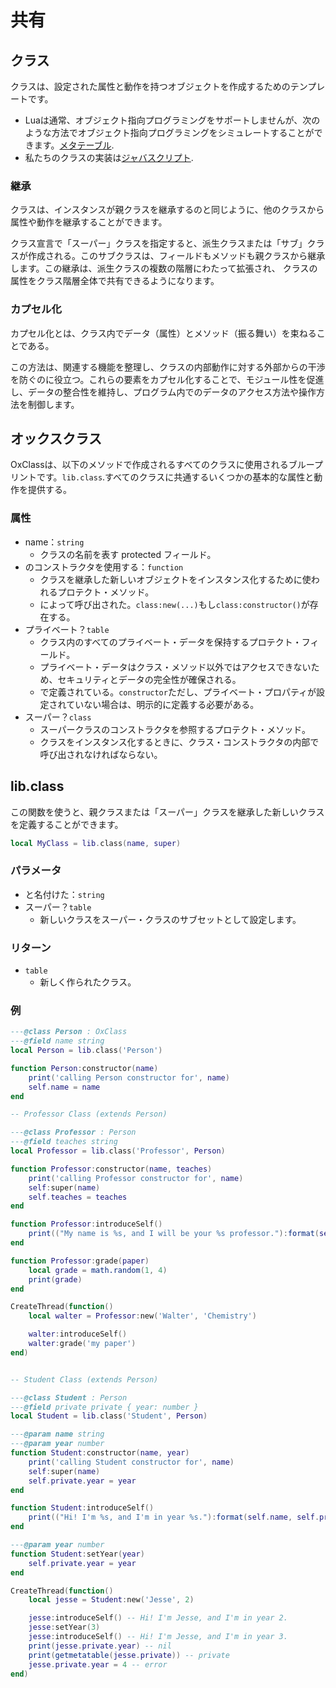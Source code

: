 # 共有

## クラス

クラスは、設定された属性と動作を持つオブジェクトを作成するためのテンプレートです。

- Luaは通常、オブジェクト指向プログラミングをサポートしませんが、次のような方法でオブジェクト指向プログラミングをシミュレートすることができます。[メタテーブル](https://www.lua.org/manual/5.4/manual.html#2.4).
- 私たちのクラスの実装は[ジャバスクリプト](https://developer.mozilla.org/en-US/docs/Web/JavaScript/Reference/Classes).

### 継承

クラスは、インスタンスが親クラスを継承するのと同じように、他のクラスから属性や動作を継承することができます。

クラス宣言で「スーパー」クラスを指定すると、派生クラスまたは「サブ」クラスが作成される。このサブクラスは、フィールドもメソッドも親クラスから継承します。この継承は、派生クラスの複数の階層にわたって拡張され、 クラスの属性をクラス階層全体で共有できるようになります。

### カプセル化

カプセル化とは、クラス内でデータ（属性）とメソッド（振る舞い）を束ねることである。

この方法は、関連する機能を整理し、クラスの内部動作に対する外部からの干渉を防ぐのに役立つ。これらの要素をカプセル化することで、モジュール性を促進し、データの整合性を維持し、プログラム内でのデータのアクセス方法や操作方法を制御します。

## オックスクラス

OxClassは、以下のメソッドで作成されるすべてのクラスに使用されるブループリントです。`lib.class`.すべてのクラスに共通するいくつかの基本的な属性と動作を提供する。

### 属性

- name：`string`
  - クラスの名前を表す protected フィールド。
- のコンストラクタを使用する：`function`
  - クラスを継承した新しいオブジェクトをインスタンス化するために使われるプロテクト・メソッド。
  - によって呼び出された。`class:new(...)`もし`class:constructor()`が存在する。
- プライベート？`table`
  - クラス内のすべてのプライベート・データを保持するプロテクト・フィールド。
  - プライベート・データはクラス・メソッド以外ではアクセスできないため、セキュリティとデータの完全性が確保される。
  - で定義されている。`constructor`ただし、プライベート・プロパティが設定されていない場合は、明示的に定義する必要がある。
- スーパー？`class`
  - スーパークラスのコンストラクタを参照するプロテクト・メソッド。
  - クラスをインスタンス化するときに、クラス・コンストラクタの内部で呼び出されなければならない。

## lib.class

この関数を使うと、親クラスまたは「スーパー」クラスを継承した新しいクラスを定義することができます。

```lua
local MyClass = lib.class(name, super)
```

### パラメータ

- と名付けた：`string`
- スーパー？`table`
  - 新しいクラスをスーパー・クラスのサブセットとして設定します。

### リターン

- `table`
  - 新しく作られたクラス。

### 例

```lua
---@class Person : OxClass
---@field name string
local Person = lib.class('Person')

function Person:constructor(name)
    print('calling Person constructor for', name)
    self.name = name
end

-- Professor Class (extends Person)

---@class Professor : Person
---@field teaches string
local Professor = lib.class('Professor', Person)

function Professor:constructor(name, teaches)
    print('calling Professor constructor for', name)
    self:super(name)
    self.teaches = teaches
end

function Professor:introduceSelf()
    print(("My name is %s, and I will be your %s professor."):format(self.name, self.teaches))
end

function Professor:grade(paper)
    local grade = math.random(1, 4)
    print(grade)
end

CreateThread(function()
    local walter = Professor:new('Walter', 'Chemistry')

    walter:introduceSelf()
    walter:grade('my paper')
end)


-- Student Class (extends Person)

---@class Student : Person
---@field private private { year: number }
local Student = lib.class('Student', Person)

---@param name string
---@param year number
function Student:constructor(name, year)
    print('calling Student constructor for', name)
    self:super(name)
    self.private.year = year
end

function Student:introduceSelf()
    print(("Hi! I'm %s, and I'm in year %s."):format(self.name, self.private.year))
end

---@param year number
function Student:setYear(year)
    self.private.year = year
end

CreateThread(function()
    local jesse = Student:new('Jesse', 2)

    jesse:introduceSelf() -- Hi! I'm Jesse, and I'm in year 2.
    jesse:setYear(3)
    jesse:introduceSelf() -- Hi! I'm Jesse, and I'm in year 3.
    print(jesse.private.year) -- nil
    print(getmetatable(jesse.private)) -- private
    jesse.private.year = 4 -- error
end)
```
